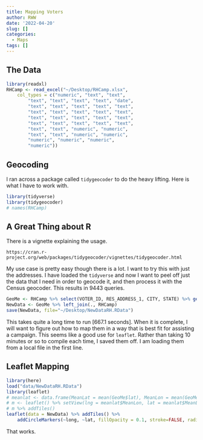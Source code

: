 ```yaml
---
title: Mapping Voters
author: RWW
date: '2022-04-20'
slug: []
categories:
  - Maps
tags: []
---
```


## The Data

```r
library(readxl)
RHCamp <- read_excel("~/Desktop/RHCamp.xlsx", 
    col_types = c("numeric", "text", "text", 
        "text", "text", "text", "text", "date", 
        "text", "text", "text", "text", "text", 
        "text", "text", "text", "text", "text", 
        "text", "text", "text", "text", "text", 
        "text", "text", "text", "text", "text", 
        "text", "text", "numeric", "numeric", 
        "text", "text", "numeric", "numeric", 
        "numeric", "numeric", "numeric", 
        "numeric"))
```


## Geocoding

I ran across a package called `tidygeocoder` to do the heavy lifting.  Here is what I have to work with.

```r
library(tidyverse)
library(tidygeocoder)
# names(RHCamp)
```
## A Great Thing about R

There is a vignette explaining the usage. 

```
https://cran.r-project.org/web/packages/tidygeocoder/vignettes/tidygeocoder.html
```

My use case is pretty easy though there is a lot. I want to try this with just the addresses.  I have loaded the `tidyverse` and now I want to peel off just the data that I need in order to geocode it, and then process it with the Census geocoder.  This results in 9443 queries.

```r
GeoMe <- RHCamp %>% select(VOTER_ID, RES_ADDRESS_1, CITY, STATE) %>% geocode(street = RES_ADDRESS_1, city=CITY, state=STATE, method="census")
NewData <- GeoMe %>% left_join(., RHCamp)
save(NewData, file="~/Desktop/NewDataRH.RData")
```

This takes quite a long time to run [667.1 seconds].  When it is complete, I will want to figure out how to map them in a way that is best fit for assisting a campaign.  This seems like a good use for `leaflet`.  Rather than taking 10 minutes or so to compile each time, I saved them off.  I am loading them from a local file in the first line.

## Leaflet Mapping

```r
library(here)
load("data/NewDataRH.RData")
library(leaflet)
# meanlat <- data.frame(MeanLat = mean(GeoMe$lat), MeanLon = mean(GeoMe$long))
# m <- leaflet() %>% setView(lng = meanlat$MeanLon, lat = meanlat$MeanLat, zoom = 12)
# m %>% addTiles()
leaflet(data = NewData) %>% addTiles() %>%
    addCircleMarkers(~long, ~lat, fillOpacity = 0.1, stroke=FALSE, radius=1.6)
```

That works.
